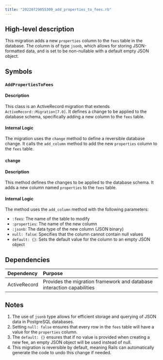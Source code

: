 ```yaml
---
title: "20220729055309_add_properties_to_fees.rb"
---
```


## High-level description
This migration adds a new `properties` column to the `fees` table in the database. The column is of type `jsonb`, which allows for storing JSON-formatted data, and is set to be non-nullable with a default empty JSON object.

## Symbols

### `AddPropertiesToFees`
#### Description
This class is an ActiveRecord migration that extends `ActiveRecord::Migration[7.0]`. It defines a change to be applied to the database schema, specifically adding a new column to the `fees` table.

#### Internal Logic
The migration uses the `change` method to define a reversible database change. It calls the `add_column` method to add the new `properties` column to the `fees` table.

### `change`
#### Description
This method defines the changes to be applied to the database schema. It adds a new column named `properties` to the `fees` table.

#### Internal Logic
The method uses the `add_column` method with the following parameters:
- `:fees`: The name of the table to modify
- `:properties`: The name of the new column
- `:jsonb`: The data type of the new column (JSON binary)
- `null: false`: Specifies that the column cannot contain null values
- `default: {}`: Sets the default value for the column to an empty JSON object

## Dependencies
| Dependency | Purpose |
|:-----------|:--------|
| ActiveRecord | Provides the migration framework and database interaction capabilities |

## Notes
1. The use of `jsonb` type allows for efficient storage and querying of JSON data in PostgreSQL databases.
2. Setting `null: false` ensures that every row in the `fees` table will have a value for the `properties` column.
3. The `default: {}` ensures that if no value is provided when creating a new fee, an empty JSON object will be used instead of null.
4. This migration is reversible by default, meaning Rails can automatically generate the code to undo this change if needed.